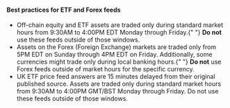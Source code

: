 #### Best practices for ETF and Forex feeds

- Off-chain equity and ETF assets are traded only during standard market hours from 9:30AM to 4:00PM EDT Monday through Friday.{" "} **Do not** use these feeds outside of those windows.
- Assets on the Forex (Foreign Exchange) markets are traded only from 5PM EDT on Sunday through 4PM EDT on Friday. Additionally, some currencies might trade only during local banking hours.{" "} **Do not** use Forex feeds outside of market hours for the specific currency.
- UK ETF price feed answers are 15 minutes delayed from their original published source. Assets are traded only during standard market hours from 9:30AM to 4:00PM GMT/BST Monday through Friday. Do not use these feeds outside of those windows.
